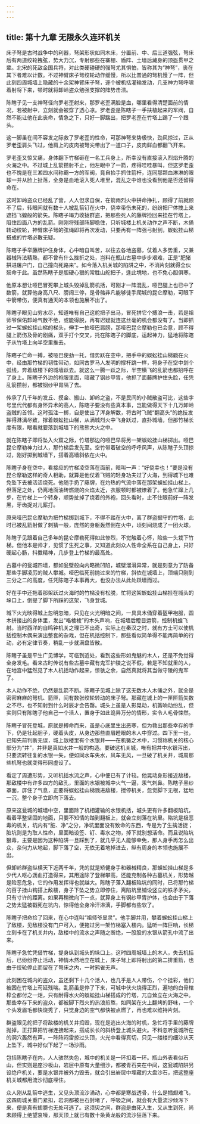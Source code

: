 ```yaml
---
---
---
```

title: 第十九章 无限永久连环机关
---




床子弩是古时战争中的利器，弩架形状如同木床，分置前、中、后三道强弦，弩床后有两道绞轮拽弦，势大力沉，专射那些在寨栅、盾阵、土墙后藏身的顶盔贯甲之辈。北宋的死敌金国兵将，对此类硬碰硬的强弩尤其惧怕，皆称其为“神弩”，丧在其下者难以计数。不过神臂床子弩绞轮动作缓慢，所以比普通的弩机慢了一阵，但此刻四周城墙上隐藏的十余架神臂床子弩，逐个被机括灌输发动，几支神力弩呼啸着射将下来，顿时就将卸岭盗众勉强支撑的阵势击溃。

陈瞎子见一支神弩径向罗老歪射来，那罗老歪满脸是血，哪里看得清楚面前的情况，若被射中，立刻就会被穿了透心凉。罗老歪是陈瞎子一手扶植起来的军阀，自然不能让他在此丧命，情急之下，只好一脚踹出，把罗老歪在竹塔上踢了一个跟头。

这一脚虽在间不容发之际救了罗老歪的性命，可那神弩来势极快，劲风掠过，正从罗老歪肩头飞过，他肩上的皮肉被弩尖带出了一道口子，皮肉鲜血都翻飞开来。

罗老歪又惊又痛，身体翻下竹梯砸在一名工兵身上，所幸没有直接滚入烈焰升腾的火海之中。不过城上乱箭攒射不止，他左眼中了一箭，疼得哇哇暴叫，但这罗老歪也不愧是在三湘四水间称霸一方的军阀，竟自抬手抓住箭杆，连同那颗血淋淋的眼球一并从脸上扯落，全身是血地滚入死人堆里，混乱之中谁也没看到他是否还留得命在。

这时卸岭盗众已经乱了营，人人但求自保，在箭雨烈火中拼命挣扎，顾得了前就顾不了后，转眼间就有数十人被乱箭钉在火中，侥幸带伤未死的，纷纷把尸体拽上来遮挡飞蝗般的箭矢。陈瞎子竭力收拢群盗，把那些死人的藤牌捡回来挂在竹塔上，阻住四面八方的乱箭。刚刚将残部阵脚稳住，只听城楼上机关动作之声不断，木俑转动绞轮，神臂床子弩的弦绳即将再次发动，只要再有一阵强弓射到，蜈蚣挂山梯搭成的竹塔必散无疑。

陈瞎子手举藤牌护住身体，心中暗自叫苦，以往去各地盗墓，仗着人多势重，又兼器械阵法精熟，都不曾有什么挫折之处，岂料在瓶山古墓中步步艰难，正是“肥猪拱进屠户门，自己撞向死路来”。如今落入机关城的陷阱之中，不消片刻就得全伙殒命于此。虽然陈瞎子是胆硬心狠的常胜山舵把子，逢此境地，也不免心胆俱寒。

他原本想让哑巴冒死攀上城头毁掉乱箭机括，可刚才一阵混乱，哑巴腿上也已中了数箭，就算他身高八尺、膀阔三停，是骨骼非凡能够徒手爬城的昆仑摩勒，可眼下中箭带伤，便真有通天的本领也施展不出了。

陈瞎子眼见山穷水尽，知道唯有自己这舵把子出马，冒死拼它个搏浪一击，若是祖师爷保佑卸岭气数不绝，或能得脱，再有迟疑就连这丝毫的机会都没有了。当即抓过一架蜈蚣挂山梯的梯头，伸手一拍哑巴肩膀，那哑巴昆仑摩勒也已会意，顾不得腿上箭伤及骨的剧痛，双手打个交叉，托在陈瞎子的脚底，运起神力，猛地将陈瞎子从竹塔上向半空里推去。

陈瞎子亡命一搏，被哑巴使劲一托，借势跃在空中，把手中的蜈蚣挂山梯戳在火中，经由那竹梯的韧性带动，如同古罗马人发明的撑杆跳一样，将身子在空中划个弧线，奔着敌楼下的城墙跃去。就这么一腾一跃之际，半空横飞的乱箭也都招呼在了身上。陈瞎子外边的袍服里面，暗藏了钢纱甲胄，他抓了面藤牌护住头脸，任凭乱箭攒射，都被钢纱甲胄隔了去。

传承了几千年的发丘、摸金、搬山、卸岭之盗，不是民间的小贼散盗可比，这些字号里代代都有身怀异术的高人，陈瞎子要没有些真本事，岂能做得天下十几万卸岭盗贼的首领。这时孤注一掷，自是使出了浑身解数，将古时飞贼“翻高头”的绝技发挥得淋漓尽致，撑着蜈蚣挂山梯，从满城烈火中飞身跃过，直扑城墙，但那竹梯长度有限，眼看就要落到城墙下的熊熊大火之中。

就在陈瞎子即将坠入火窟之际，竹塔那边的哑巴早将另一架蜈蚣挂山梯掷出。哑巴昆仑摩勒神力过人，那竹梯后发先至。空竹带着破空的呼呼风声，从陈瞎子头顶掠过，刚好掷到城墙下，搭着高墙斜依在火中。

陈瞎子身在空中，看接应的竹梯凌空落在面前，暗叫一声：“好侥幸也！”要是没有昆仑摩勒这样的奇人相助，就算是他仗着飞贼的轻身功夫过了火海，到得城下也难免坠下去被活活烧死。他随手扔了藤牌，在灼热的气流中落在那架蜈蚣挂山梯上。但落足之处，仍离地面油砖燃烧的火焰太近，衣服顿时都被燎着了。他急忙蹿上几步，在竹梯上一个转身，顺势扯掉了烧着的外袍，回头看时，止不住眼前好一阵发黑，牙齿捉对儿厮打。

原来哑巴昆仑摩勒为把竹梯掷到城下，不得不踏在火中，离了群盗据守的竹塔，此时已被乱箭射做了刺猜一般，庞然的身躯轰然倒在火中，顷刻间烧成了一团火球。

陈瞎子见跟着自己多年的昆仑摩勒死得如此惨烈，不觉触着心怀，险些一头栽下竹梯。但他本是帅才，见惯了生死之事，又知道此刻众人性命全系在自己身上，只好硬起心肠，抖擞精神，几步登上竹梯的最高处。

古墓中的瓮城四墙，都如瓮壁般向内略微凹陷，城壁溜滑异常，就是刻意为了防备那些手脚凌厉的贼人攀城。哑巴临死前抛过来的竹梯，斜依在城墙上，顶端只刚到三分之二的高度，任凭陈瞎子本事再大，也没办法从此处跃墙而过。

好在手中还拖着那架跃过火海时的竹梯没有松脱，忙将这架蜈蚣挂山梯挂在城头的垛口上，倒提了脚下所踩的这架，飞身登城。

城下火光映得城上忽明忽暗，只见在火光明暗之间，一具具木俑穿着盔甲袍服，圆木拼接出的身体里，发出“咯棱棱”的木头声响，在城墙后瞪目运箭，控制机蝗飞射。当时西洋的自鸣钟机关之理已不出奇，实际上在秦汉之时，就有方士可以使机括控制木偶来演出整套的杂戏，但在机括控制下，那些看似简单得不能再简单的行动，必有定律节奏，稍乱一步就满盘皆散。

陈瞎子虽是平生广见博学，可临到近处，看到这些形如鬼魅的木人，还是不免觉得全身发毛。看来古时传说有些古墓中藏有鬼军护陵之说不假，若是不知就里的人，在地宫中猛然见了木人机括动作起来，惊骇之余，自然真就将其当做守陵的鬼军了。

木人动作不绝，仍然是乱箭不断。陈瞎子见城上除了这无数木人木俑之外，就全是密密麻麻的弩机、箭匣，间有数张绞轮转动的床子弩。那藏在城上的一匣匣箭矢数之不尽，也不知射到什么时辰才会告罄。城头上虽是人影晃动，机簧响动纷乱，但实则只有陈瞎子他自己一个活人，置身于如此诡异万分的情形，实令人毛骨悚然。

陈瞎子冒死登城，原就是搏命而来，虽是心底里生出恶寒，但为救出那些幸存的手下，仍是壮起胆子，硬着头皮，从身边那些直眉瞪眼的木人中穿过。四下里一张，已知先前判断无误，城上敌楼里有个水银井——在机簧之术中，习惯称机关的核心部分为“井”，并非是真如水井一般的构造。要破这机关城，唯有把井中水银泻出，只要流转往复的水银一失，便如同水车失水，风车无风，一旦破了机关井，城周那些机弩也就变得形同虚设了。

看定了周遭形势，又听机括水流之声，心中便已有了计较。他晃动身形接近敌楼，那敌楼中有许多四方的敌孔，里面的水银被城中火气一逼，汞气刺鼻。陈瞎子黑纱罩面，屏住了气息，正要将蜈蚣挂山梯戮进敌楼，搅停机关，忽觉脚下无根，猛地一沉，整个身子立即向下落去。

原来这瓮城的城墙中空，里面除了机相灌输的水银机括，城头更有许多翻板陷坑，看着平整坚固的地面，只要不知情的踏到翻板上，就会立刻落在坑里。陷坑是极恶毒的机关，坑内有“脏、净”之分，净坑里面没有致命的东西，专是为了生擒活捉；脏坑则是为取人性命，里面暗设签、钉、毒水之物，掉下就别想活命。而且说陷坑狠毒，主要是因为这种陷阱一旦踩到了，就几乎无人能够幸免，那人身手再怎么出众，奈何力从地起，脚下落了空，无依无着地掉进去，纵有周身的本领也施展不出。

但卸岭群盗纵横天下近两千年，凭的就是矫健身手和器械精良，那蜈蚣挂山梯是多少代人呕心沥血打造得来，其用途除了登梯攀高，还能克制各种古墓机关，形势越是险恶危急，它的作用发挥得也就越大。陈瞎子落入翻板陷坑的同时，已将那竹梯的百子挂山钩搭上敌楼，身子下坠之势立即停住，离陷坑里铺设竖立的铁矛矛尖，只有寸许的距离。如果再稍微向下一点，就算身上有钢纱甲胄护体，也会由于下落之势太猛被戳死在坑内，惊得他全身冷汗淋漓，手脚都有些软了。

陈瞎子把命捡了回来，在心中连叫“祖师爷显灵”。他手脚并用，攀着蜈蚣挂山梯上了敌楼，见敌楼没有门户可入，便拖过另一架竹梯塞入楼内。猛听一阵巨响，长梯立刻卡在了机关井内，敌楼中的流水之声随之断绝，一股股的水银从箭孔中流了出来。

陈瞎子急忙凭借竹梯，提身纵到城头的垛口上。这时四周城墙上的木人，失去机括后，已纷纷停止活动，神情木然地立在城上，床子弩上即将射出的第二排重箭，也由于绞轮停止而留在了弩床之内，一时鸦雀无声。

此刻困在城内的盗众，虽还剩下十几个活人，也几乎是人人带伤，个个挂彩，他们被困在竹塔上苟延残喘。乱箭虽是停了下来，可城中伏火烧得正烈，遍地的白骨棺椁全都付之一炬，只有耐得水火的蜈蚣挂山梯搭成的竹塔，兀自耸立在火海之中。那些幸存下来的盗众，都被脚下烈火的热浪煎熬，如同架在火上翻烤的野味，一个个头发眉毛都快烧秃了，只觉身边的空气都快被点燃了，再也难以维持片刻。

群盗眼见舵把子将敌楼的机关井捣毁，现在是逃出火海的时机，急忙将手里的藤牌抛掉，正打算把竹梯连接起来，搭成长长的斜桥登上城头避火。不料忽听瓮城所在的洞穴轰然有声，一阵阵闷雷掠过头顶，火光中看得真切，只见一缕缕的细沙从天上坠下，城中好似下起了一场沙雨。

包括陈瞎子在内，人人骇然失色，城中的机关是一环扣着一环。瓶山外表看似石山，但实则是座沙板山，岩层中原有大量细沙，都被青石夹在中间，这瓮城陷阱另设绝户机关，要是水银井被外力毁去，就会引出岩层中埋藏的大盘沙石，把这整座机关城都用流沙彻底埋住。

众人刚从乱箭中逃生，又见头顶流沙涌动，心中都是寒战透骨，什么是插翅难飞，这四周城关重门紧扣，岩洞都被巨石封堵了，呼吸之间，就会有大量流沙倾泻下来，便是真有翅膀也无处可逃了。这须臾之间，群盗是由死入生，又从生到死，尚未顾得上绝望哀嚎，那天顶上就已有数十条黄龙般的流沙狂落下来。